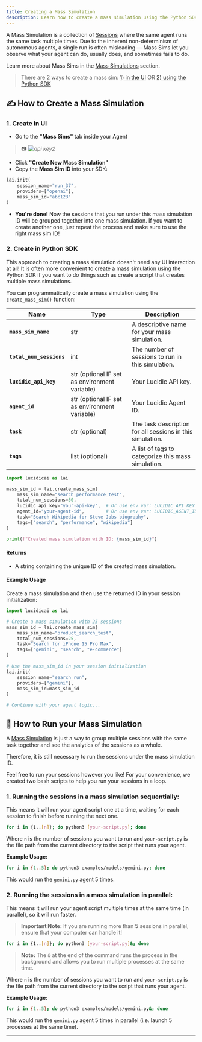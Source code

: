 ```yaml
---
title: Creating a Mass Simulation
description: Learn how to create a mass simulation using the Python SDK and in the UI
---
```


A Mass Simulation is a collection of [Sessions](/core-concepts/sessions) where the same agent runs the same task multiple times. Due to the inherent non-determinism of autonomous agents, a single run is often misleading — Mass Sims let you observe what your agent can do, usually does, and sometimes fails to do.

Learn more about Mass Sims in the [Mass Simulations](/core-concepts/mass-simulations) section.
>There are 2 ways to create a mass sim: [1) in the UI](#1-create-in-ui) OR [2) using the Python SDK](#2-create-in-python-sdk)

## ✍️ How to Create a Mass Simulation

### 1. Create in UI
- Go to the **"Mass Sims"** tab inside your Agent
> 📷 _![api key2](/images/masssimcreation.png)_

- Click **"Create New Mass Simulation"**
- Copy the **Mass Sim ID** into your SDK:

```python
lai.init(
    session_name="run_37",
    providers=["openai"],
    mass_sim_id="abc123"
)
```
- **You're done!** Now the sessions that you run under this mass simulation ID will be grouped together into one mass simulation. If you want to create another one, just repeat the process and make sure to use the right mass sim ID!

### 2. Create in Python SDK

This approach to creating a mass simulation doesn't need any UI interaction at all! It is often more convenient to create a mass simulation using the Python SDK if you want to do things such as create a script that creates multiple mass simulations.

You can programmatically create a mass simulation using the `create_mass_sim()` function:

| Name | Type | Description |
| --- | --- | --- |
| **`mass_sim_name`** | str | A descriptive name for your mass simulation. |
| **`total_num_sessions`** | int | The number of sessions to run in this simulation. |
| **`lucidic_api_key`** | str (optional IF set as environment variable) | Your Lucidic API key. |
| **`agent_id`** | str (optional IF set as environment variable) | Your Lucidic Agent ID. |
| **`task`** | str (optional) | The task description for all sessions in this simulation. |
| **`tags`** | list (optional) | A list of tags to categorize this mass simulation. |


```python
import lucidicai as lai

mass_sim_id = lai.create_mass_sim(
    mass_sim_name="search_performance_test",
    total_num_sessions=50,
    lucidic_api_key="your-api-key",  # Or use env var: LUCIDIC_API_KEY
    agent_id="your-agent-id",        # Or use env var: LUCIDIC_AGENT_ID
    task="Search Wikipedia for Steve Jobs biography",
    tags=["search", "performance", "wikipedia"]
)

print(f"Created mass simulation with ID: {mass_sim_id}")
```

#### Returns

* A string containing the unique ID of the created mass simulation.

#### Example Usage

Create a mass simulation and then use the returned ID in your session initialization:

```python
import lucidicai as lai

# Create a mass simulation with 25 sessions
mass_sim_id = lai.create_mass_sim(
    mass_sim_name="product_search_test",
    total_num_sessions=25,
    task="Search for iPhone 15 Pro Max",
    tags=["gemini", "search", "e-commerce"]
)

# Use the mass_sim_id in your session initialization
lai.init(
    session_name="search_run",
    providers=["gemini"],
    mass_sim_id=mass_sim_id
)

# Continue with your agent logic...
```

## 🏃 How to Run your Mass Simulation

A [Mass Simulation](/core-concepts/mass-simulations) is just a way to group multiple sessions with the same task together and see the analytics of the sessions as a whole. 

Therefore, it is still necessary to run the sessions under the mass simulation ID. 

Feel free to run your sessions however you like! For your convenience, we created two bash scripts to help you run your sessions in a loop. 

### 1. Running the sessions in a mass simulation sequentially:

This means it will run your agent script one at a time, waiting for each session to finish before running the next one.

```bash
for i in {1..[n]}; do python3 [your-script.py]; done
```
Where `n` is the number of sessions you want to run and `your-script.py` is the file path from the current directory to the script that runs your agent.

**Example Usage:**
```bash
for i in {1..5}; do python3 examples/models/gemini.py; done
```

This would run the `gemini.py` agent 5 times.

### 2. Running the sessions in a mass simulation in parallel:

This means it will run your agent script multiple times at the same time (in parallel), so it will run faster.

> **Important Note:** If you are running more than **5** sessions in parallel, ensure that your computer can handle it!

```bash
for i in {1..[n]}; do python3 [your-script.py]&; done
```
> **Note:** The `&` at the end of the command runs the process in the background and allows you to run multiple processes at the same time.

Where `n` is the number of sessions you want to run and `your-script.py` is the file path from the current directory to the script that runs your agent.

**Example Usage:**
```bash
for i in {1..5}; do python3 examples/models/gemini.py&; done
```

This would run the `gemini.py` agent 5 times in parallel (i.e. launch 5 processes at the same time).

---